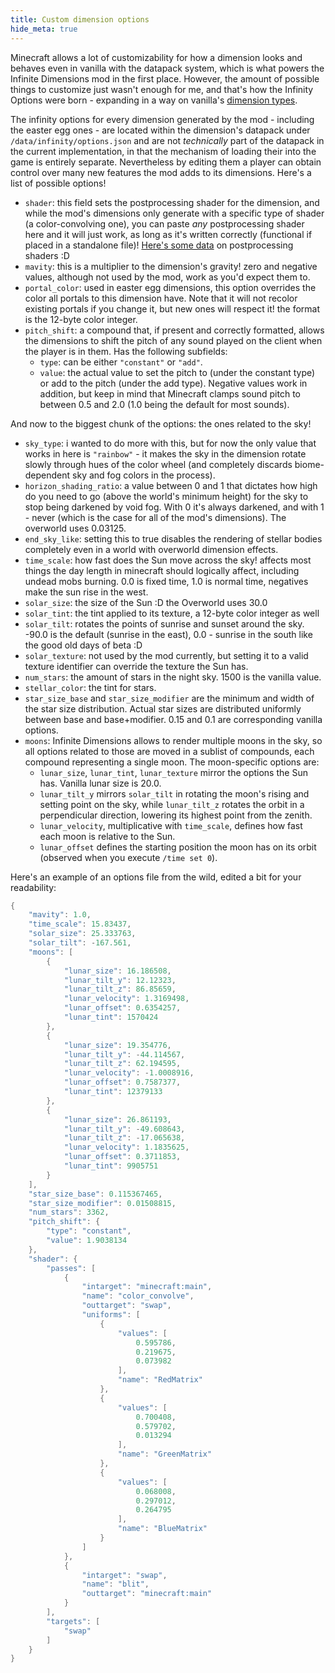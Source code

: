 ```yaml
---
title: Custom dimension options
hide_meta: true
---
```


Minecraft allows a lot of customizability for how a dimension looks and behaves even in vanilla with the datapack system,
which is what powers the Infinite Dimensions mod in the first place. However, the amount of possible things to customize
just wasn't enough for me, and that's how the Infinity Options were born - expanding in a way on vanilla's
[dimension types](https://minecraft.wiki/w/Custom_dimension#Dimension_type).

The infinity options for every dimension generated by the mod - including the easter egg ones - are located within the
dimension's datapack under `/data/infinity/options.json` and are not *technically* part of the datapack in the current
implementation, in that the mechanism of loading their into the game is entirely separate. Nevertheless by editing them
a player can obtain control over many new features the mod adds to its dimensions. Here's a list of possible options!

- `shader`: this field sets the postprocessing shader for the dimension, and while the mod's dimensions only generate with a
specific type of shader (a color-convolving one), you can paste *any* postprocessing shader here and it will just work,
as long as it's written correctly (functional if placed in a standalone file)! [Here's some data](https://minecraft.wiki/w/Shader#Post-processing_effects)
on postprocessing shaders :D
- `mavity`: this is a multiplier to the dimension's gravity! zero and negative values, although not used by the mod,
work as you'd expect them to.
- `portal_color`: used in easter egg dimensions, this option overrides the color all portals to this dimension have.
Note that it will not recolor existing portals if you change it, but new ones will respect it! the format is the 12-byte color integer.
- `pitch_shift`: a compound that, if present and correctly formatted, allows the dimensions to shift the pitch of any sound
played on the client when the player is in them. Has the following subfields:
    - `type`: can be either `"constant"` or `"add"`.
    - `value`: the actual value to set the pitch to (under the constant type) or add to the pitch (under the add type).
    Negative values work in addition, but keep in mind that Minecraft clamps sound pitch to between 0.5 and 2.0
    (1.0 being the default for most sounds).

And now to the biggest chunk of the options: the ones related to the sky!
- `sky_type`: i wanted to do more with this, but for now the only value that works in here is `"rainbow"` - it makes the sky
in the dimension rotate slowly through hues of the color wheel (and completely discards biome-dependent sky and fog colors
in the process).
- `horizon_shading_ratio`: a value between 0 and 1 that dictates how high do you need to go (above the world's minimum height)
for the sky to stop being darkened by void fog. With 0 it's always darkened, and with 1 - never (which is the case for all
of the mod's dimensions). The overworld uses 0.03125.
- `end_sky_like`: setting this to true disables the rendering of stellar bodies completely even in a world with overworld dimension effects.
- `time_scale`: how fast does the Sun move across the sky! affects most things the day length in minecraft should logically affect,
including undead mobs burning. 0.0 is fixed time, 1.0 is normal time, negatives make the sun rise in the west.
- `solar_size`: the size of the Sun :D the Overworld uses 30.0
- `solar_tint`: the tint applied to its texture, a 12-byte color integer as well
- `solar_tilt`: rotates the points of sunrise and sunset around the sky. -90.0 is the default (sunrise in the east),
0.0 - sunrise in the south like the good old days of beta :D
- `solar_texture`: not used by the mod currently, but setting it to a valid texture identifier can override the texture the Sun has.
- `num_stars`: the amount of stars in the night sky. 1500 is the vanilla value.
- `stellar_color`: the tint for stars.
- `star_size_base` and `star_size_modifier` are the minimum and width of the star size distribution. Actual star sizes are distributed
uniformly between base and base+modifier. 0.15 and 0.1 are corresponding vanilla options.
- `moons`: Infinite Dimensions allows to render multiple moons in the sky, so all options related to those are moved in a sublist of
compounds, each compound representing a single moon. The moon-specific options are:
    - `lunar_size`, `lunar_tint`, `lunar_texture` mirror the options the Sun has. Vanilla lunar size is 20.0.
    - `lunar_tilt_y` mirrors `solar_tilt` in rotating the moon's rising and setting point on the sky, while `lunar_tilt_z`
    rotates the orbit in a perpendicular direction, lowering its highest point from the zenith.
    - `lunar_velocity`, multiplicative with `time_scale`, defines how fast each moon is relative to the Sun.
    - `lunar_offset` defines the starting position the moon has on its orbit (observed when you execute `/time set 0`).

Here's an example of an options file from the wild, edited a bit for your readability:

```java
{
	"mavity": 1.0,
	"time_scale": 15.83437,
	"solar_size": 25.333763,
	"solar_tilt": -167.561,
	"moons": [
		{
			"lunar_size": 16.186508,
			"lunar_tilt_y": 12.12323,
			"lunar_tilt_z": 86.85659,
			"lunar_velocity": 1.3169498,
			"lunar_offset": 0.6354257,
			"lunar_tint": 1570424
		},
		{
			"lunar_size": 19.354776,
			"lunar_tilt_y": -44.114567,
			"lunar_tilt_z": 62.194595,
			"lunar_velocity": -1.0008916,
			"lunar_offset": 0.7587377,
			"lunar_tint": 12379133
		},
		{
			"lunar_size": 26.861193,
			"lunar_tilt_y": -49.608643,
			"lunar_tilt_z": -17.065638,
			"lunar_velocity": 1.1835625,
			"lunar_offset": 0.3711853,
			"lunar_tint": 9905751
		}
	],
	"star_size_base": 0.115367465,
	"star_size_modifier": 0.01508815,
	"num_stars": 3362,
	"pitch_shift": {
		"type": "constant",
		"value": 1.9038134
	},
	"shader": {
		"passes": [
			{
				"intarget": "minecraft:main",
				"name": "color_convolve",
				"outtarget": "swap",
				"uniforms": [
					{
						"values": [
							0.595786,
							0.219675,
							0.073982
						],
						"name": "RedMatrix"
					},
					{
						"values": [
							0.700408,
							0.579702,
							0.013294
						],
						"name": "GreenMatrix"
					},
					{
						"values": [
							0.068008,
							0.297012,
							0.264795
						],
						"name": "BlueMatrix"
					}
				]
			},
			{
				"intarget": "swap",
				"name": "blit",
				"outtarget": "minecraft:main"
			}
		],
		"targets": [
			"swap"
		]
	}
}
```